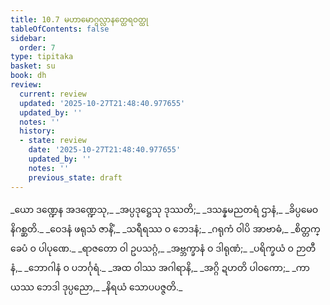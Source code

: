 ```yaml
---
title: 10.7 မဟာမောဂ္ဂလ္လာနတ္ထေရဝတ္ထု
tableOfContents: false
sidebar:
  order: 7
type: tipitaka
basket: su
book: dh
review:
  current: review
  updated: '2025-10-27T21:48:40.977655'
  updated_by: ''
  notes: ''
  history:
  - state: review
    date: '2025-10-27T21:48:40.977655'
    updated_by: ''
    notes: ''
    previous_state: draft
---
```



<ReviewStatus review={frontmatter.review} showDetails={true} />

<HypothesisAnnotation frontmatter={frontmatter} />

<DynamicBreadcrumb />

<Division number="137" book="dh" e="ch" v="18" p="33">

<Paragraph number="147" type="verses" book="dh">
_ယော ဒဏ္ဍေန အဒဏ္ဍေသု,_  
_အပ္ပဒုဋ္ဌေသု ဒုဿတိ;_  
_ဒသန္နမညတရံ ဌာနံ,_  
_ခိပ္ပမေဝ နိဂစ္ဆတိ._  

</Paragraph>

</Division>
<Division number="138" book="dh" e="ch" v="18" p="34">

<Paragraph number="148" type="verses" book="dh">
_ဝေဒနံ ဖရုသံ ဇာနိံ,_  
_သရီရဿ ဝ ဘေဒနံ;_  
_ဂရုကံ ဝါပိ အာဗာဓံ,_  
_စိတ္တက္ခေပံ ဝ ပါပုဏေ._  

</Paragraph>

</Division>
<Division number="139" book="dh" e="ch" v="18" p="34">

<Paragraph number="149" type="verses" book="dh">
_ရာဇတော ဝါ ဥပသဂ္ဂံ,_  
_အဗ္ဘက္ခာနံ ဝ ဒါရုဏံ;_  
_ပရိက္ခယံ ဝ ဉာတီနံ,_  
_ဘောဂါနံ ဝ ပဘင်္ဂုရံ._  

</Paragraph>

</Division>
<Division number="140" book="dh" e="ch" v="18" p="34">

<Paragraph number="150" type="verses" book="dh">
_အထ ဝါဿ အဂါရာနိ,_  
_အဂ္ဂိ ဍဟတိ ပါဝကော;_  
_ကာယဿ ဘေဒါ ဒုပ္ပညော,_  
_နိရယံ သောပပဇ္ဇတိ._
</Paragraph>
</Division>